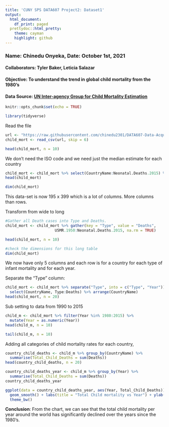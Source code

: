 ---
title: 'CUNY SPS DATA607 Project2: Dataset1'
output:
  html_document:
    df_print: paged
  prettydoc::html_pretty:
    theme: cayman
    highlight: github
---
### **Name: Chinedu Onyeka, Date: October 1st, 2021**  
#### **Collaborators: Tyler Baker, Leticia Salazar**

 
#### **Objective:** To understand the trend in global child mortality from the 1980's  

#### **Data Source:** [UN Inter-agency Group for Child Mortality Estimation](https://sejdemyr.github.io/r-tutorials/basics/data/RatesDeaths_AllIndicators.xlsx)

```{r setup, include=FALSE}
knitr::opts_chunk$set(echo = TRUE)
```

```{r message = FALSE}
library(tidyverse)
```

Read the file
```{r message=FALSE}
url <- "https://raw.githubusercontent.com/chinedu2301/DATA607-Data-Acquisition-and-Management/main/dataset1_Child_Mortality.csv"
child_mort <- read_csv(url, skip = 6)
```
```{r}
head(child_mort, n = 10)
```

We don't need the ISO code and we need just the median estimate for each country
```{r}
child_mort <- child_mort %>% select(CountryName:Neonatal.Deaths.2015) %>% filter(`Uncertainty bounds*` == "Median")
head(child_mort)
```
```{r}
dim(child_mort)
```
This data-set is now 195 x 399 which is a lot of columns. More columns than rows.  

Transform from wide to long
```{r}
#Gather all Death cases into Type and Deaths.
child_mort <- child_mort %>% gather(key = "Type", value = "Deaths",
                      U5MR.1950:Neonatal.Deaths.2015, na.rm = TRUE)

head(child_mort, n = 10)
```
```{r}
#check the dimensions for this long table
dim(child_mort)
```
We now have only 5 columns and each row is for a country for each type of infant mortality and for each year.  


Separate the "Type" column:

```{r}
child_mort <- child_mort %>% separate("Type", into = c("Type", "Year")) %>%
  select(CountryName, Type:Deaths) %>% arrange(CountryName)
head(child_mort, n = 20)
```
Sub setting to data from 1990 to 2015

```{r}
child_m <- child_mort %>% filter(Year %in% 1980:2015) %>% 
  mutate(Year = as.numeric(Year))
head(child_m, n = 10)
```


```{r}
tail(child_m, n = 10)
```
Adding all categories of child mortality rates for each country,

```{r}
country_child_deaths <- child_m %>% group_by(CountryName) %>% 
  summarise(Total_Child_Deaths = sum(Deaths))
head(country_child_deaths, n = 20)
```
```{r}
country_child_deaths_year <- child_m %>% group_by(Year) %>% 
  summarise(Total_Child_Deaths = sum(Deaths))
country_child_deaths_year
```
```{r}
ggplot(data = country_child_deaths_year, aes(Year, Total_Child_Deaths)) + geom_point() +
  geom_smooth() + labs(title = "Total Child mortality vs Year") + ylab("Total Child Mortality") +
  theme_bw()
```

**Conclusion**: From the chart, we can see that the total child mortality per year around the world has significantly declined over the years since the 1980's.



